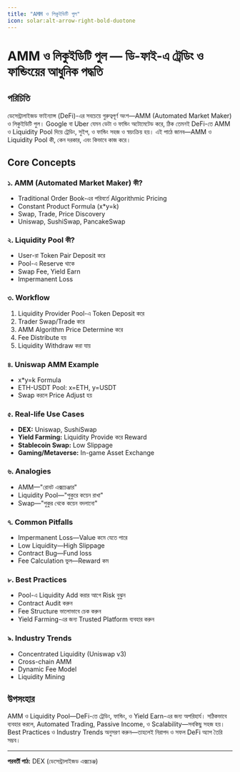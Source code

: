 ```yaml
---
title: "AMM ও লিকুইডিটি পুল"
icon: solar:alt-arrow-right-bold-duotone
---
```


# AMM ও লিকুইডিটি পুল — ডি-ফাই-এ ট্রেডিং ও ফান্ডিংয়ের আধুনিক পদ্ধতি

## পরিচিতি

ডেসেন্ট্রালাইজড ফাইন্যান্স (DeFi)-এর সবচেয়ে গুরুত্বপূর্ণ অংশ—AMM (Automated Market Maker) ও লিকুইডিটি পুল। Google বা Uber যেমন ডেটা ও ফান্ডিং অটোমেটেড করে, ঠিক তেমনই DeFi-তে AMM ও Liquidity Pool দিয়ে ট্রেডিং, সুইপ, ও ফান্ডিং সহজ ও স্বয়ংক্রিয় হয়। এই পাঠে জানব—AMM ও Liquidity Pool কী, কেন দরকার, এবং কিভাবে কাজ করে।

## Core Concepts

### ১. AMM (Automated Market Maker) কী?
- Traditional Order Book-এর পরিবর্তে Algorithmic Pricing
- Constant Product Formula (x*y=k)
- Swap, Trade, Price Discovery
- Uniswap, SushiSwap, PancakeSwap

### ২. Liquidity Pool কী?
- User-রা Token Pair Deposit করে
- Pool-এ Reserve থাকে
- Swap Fee, Yield Earn
- Impermanent Loss

### ৩. Workflow
1. Liquidity Provider Pool-এ Token Deposit করে
2. Trader Swap/Trade করে
3. AMM Algorithm Price Determine করে
4. Fee Distribute হয়
5. Liquidity Withdraw করা যায়

### ৪. Uniswap AMM Example
- x*y=k Formula
- ETH-USDT Pool: x=ETH, y=USDT
- Swap করলে Price Adjust হয়

### ৫. Real-life Use Cases
- **DEX:** Uniswap, SushiSwap
- **Yield Farming:** Liquidity Provide করে Reward
- **Stablecoin Swap:** Low Slippage
- **Gaming/Metaverse:** In-game Asset Exchange

### ৬. Analogies
- AMM—"রোবট এক্সচেঞ্জার"
- Liquidity Pool—"পুকুরে কয়েন রাখা"
- Swap—"পুকুর থেকে কয়েন বদলানো"

### ৭. Common Pitfalls
- Impermanent Loss—Value কমে যেতে পারে
- Low Liquidity—High Slippage
- Contract Bug—Fund loss
- Fee Calculation ভুল—Reward কম

### ৮. Best Practices
- Pool-এ Liquidity Add করার আগে Risk বুঝুন
- Contract Audit করুন
- Fee Structure ভালোভাবে চেক করুন
- Yield Farming-এর জন্য Trusted Platform ব্যবহার করুন

### ৯. Industry Trends
- Concentrated Liquidity (Uniswap v3)
- Cross-chain AMM
- Dynamic Fee Model
- Liquidity Mining

## উপসংহার

AMM ও Liquidity Pool—DeFi-তে ট্রেডিং, ফান্ডিং, ও Yield Earn-এর জন্য অপরিহার্য। সঠিকভাবে ব্যবহার করলে, Automated Trading, Passive Income, ও Scalability—সবকিছু সহজ হয়। Best Practices ও Industry Trends অনুসরণ করুন—তাহলেই নিরাপদ ও সফল DeFi অ্যাপ তৈরি সম্ভব।

---

**পরবর্তী পাঠ:** DEX (ডেসেন্ট্রালাইজড এক্সচেঞ্জ)
